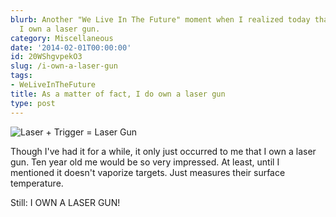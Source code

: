 ```yaml
---
blurb: Another "We Live In The Future" moment when I realized today that, technically,
  I own a laser gun.
category: Miscellaneous
date: '2014-02-01T00:00:00'
id: 20WShgvpekO3
slug: /i-own-a-laser-gun
tags:
- WeLiveInTheFuture
title: As a matter of fact, I do own a laser gun
type: post
---
```


![Laser + Trigger = Laser Gun](/aws-20140201--1011-01a.jpg) 

Though I've had it for a while, it only just occurred to  me that I own a laser gun. Ten year old me would be so very impressed. At least, until I mentioned it doesn't vaporize targets. Just measures their surface temperature. 

Still: I OWN A LASER GUN!